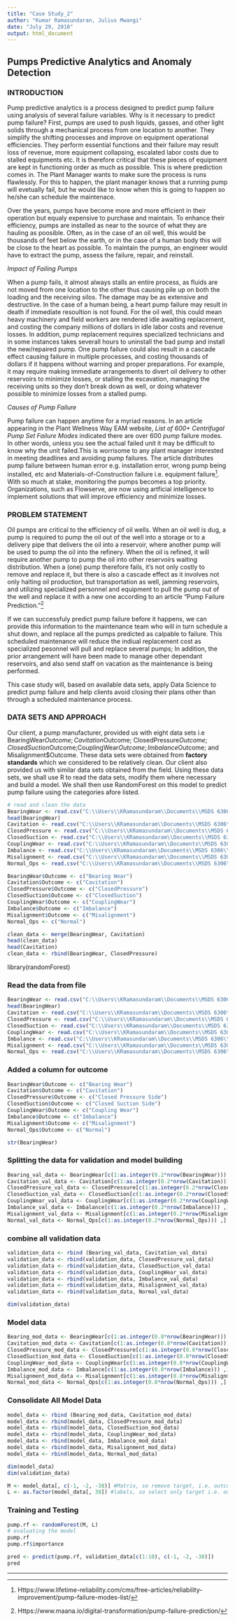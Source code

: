 ---
title: "Case Study_2"
author: "Kumar Ramasundaran, Julius Mwangi"
date: "July 29, 2018"
output: html_document
---

##  Pumps Predictive Analytics and Anomaly Detection

### INTRODUCTION

Pump predictive analytics is a process designed to predict pump failure using analysis of several failure variables. Why is it necessary to predict pump failure? First, pumps are used to push liquids, gasses, and other light solids through a mechanical process from one location to another. They simplify the shifting processes and improve on equipment operational efficiencies. They perform essential functions and their failure may result loss of revenue, more equipment collapsing, escalated labor costs due to stalled equipments etc. It is therefore critical that these pieces of equipment are kept in functioning order as much as possible. This is where prediction comes in. The Plant Manager wants to make sure the process is runs flawlessly. For this to happen, the plant manager knows that a running pump will evetually fail, but he would like to know when this is going to happen so he/she can schedule the maintenace. 

Over the years, pumps have become more and more efficient in their operation but equaly expensive to purchase and maintain. To enhance their efficiency, pumps are installed as near to the source of what they are hauling as poosible. Often, as in the case of an oil well, this would be thousands of feet below the earth, or in the case of a human body this will be close to the heart as possible. To maintain the pumps, an engineer would have to extract the pump, assess the failure, repair, and reinstall. 

*Impact of Failing Pumps*

When a pump fails, it almost always stalls an entire process, as fluids are not moved from one location to the other thus causing pile up  on both the loading and the receiving silos. The damage may be as extensive and destructive. In the case of a human being, a heart pump failure may result in death if immediate resoultion is not found. For the oil well, this could mean heavy machinery and field workers are rendered idle awaiting replacement, and costing the company millions of dollars in idle labor costs and revenue losses. In addition, pump replacement requires specialized technicians and in some instances takes severall hours to uninstall the bad pump and install the new/repaired pump. One pump failure could also result in a cascade effect causing failure in multiple processes, and costing thousands of dollars if it happens without warning and proper preparations. For example, it may require making immediate arrangements to divert oil delivery to other reservoirs to minimize losses, or stalling the escavation, managing the receiving units so they don't break down as well, or doing whatever possible to minimize losses from a stalled pump.

*Causes of Pump Failure*

Pump failure can happen anytime for a myriad reasons. In an article appearing in the Plant Wellness Way EAM website, *List of 600+ Centrifugal Pump Set Failure Modes* indicated there are over 600 *pump* failure modes. In other words, unless you see the actual failed unit it may be difficult to know why the unit failed.This is worrisome to any plant manager interested in meeting deadlines and avoiding pump failures. The article distributes pump failure between human error e.g. installation error, wrong pump being installed, etc and Materials-of-Construction failure i.e. equipment failure^[Https://www.lifetime-reliability.com/cms/free-articles/reliability-improvement/pump-failure-modes-list/]. With so much at stake, monitoring the pumps becomes a top priority. Organizations, such as Flowserve, are now using artficial intelligence to implement solutions that will improve efficiency and minimize losses.

### PROBLEM STATEMENT
Oil pumps are critical to the efficiency of oil wells. When an oil well is dug, a pump is required to pump the oil out of the well into a storage or to a delivery pipe that delivers the oil into a reservoir, where another pump will be used to pump the oil into the refinery. When the oil is refined, it will require another pump to pump the oil into other reservoirs waiting distribution. When a (one) pump therefore fails, it's not only costly to remove and replace it, but there is also a cascade effect as it involves not only halting oil production, but transportation as well, jamming reservoirs, and utilizing specialized personnel and equipment to pull the pump out of the well and replace it with a new one according to an article "Pump Failure Prediction."^[Https://www.maana.io/digital-transformation/pump-failure-prediction/] 

If we can successfuly predict pump failure before it happens, we can provide this information to the maintenance team who will in turn schedule a shut down, and replace all the pumps predicted as calpable to failure. This scheduled maintenance will reduce the indiual replacement cost as specialized pesonnel will pull and replace several pumps; In addition, the prior arrangement will have been made to manage other dependant reservoirs, and also send staff on vacation as the maintenance is being performed.

This case study will, based on available data sets, apply Data Science to predict pump failure and help clients avoid closing their plans other than through a scheduled maintenance process.

### DATA SETS AND APPROACH
Our client, a pump manufacturer, provided us with eight data sets i.e BearingWear$Outcome; Cavitation$Outcome; ClosedPressure$Outcome; ClosedSuction$Outcome;CouplingWear$Outcome; Imbalance$Outcome; and Misalignment$Outcome. These data sets were obtained from **factory standards** which we considered to be relatively clean. Our client also provided us with similar data sets obtained from the field.
Using these data sets, we shall use R to read the data sets, modify them where necessary and build a model. We shall then use RandomForest on this model to predict pump failure using the categories afore listed. 


```{r}
# read and clean the data
BearingWear <- read.csv("C:\\Users\\KRamasundaram\\Documents\\MSDS 6306\\Case Study 2\\Data Set\\Bearing_Wear.csv")
head(BearingWear)
Cavitation <- read.csv("C:\\Users\\KRamasundaram\\Documents\\MSDS 6306\\Case Study 2\\Data Set\\Cavitation.csv")
ClosedPressure <- read.csv("C:\\Users\\KRamasundaram\\Documents\\MSDS 6306\\Case Study 2\\Data Set\\Closed_pressure_side.csv")
ClosedSuction <- read.csv("C:\\Users\\KRamasundaram\\Documents\\MSDS 6306\\Case Study 2\\Data Set\\Closed_Suction_Side.csv")
CouplingWear <- read.csv("C:\\Users\\KRamasundaram\\Documents\\MSDS 6306\\Case Study 2\\Data Set\\Coupling_Wear.csv")
Imbalance <- read.csv("C:\\Users\\KRamasundaram\\Documents\\MSDS 6306\\Case Study 2\\Data Set\\Imbalance.csv")
Misalignment <- read.csv("C:\\Users\\KRamasundaram\\Documents\\MSDS 6306\\Case Study 2\\Data Set\\Misalignment.csv")
Normal_Ops <- read.csv("C:\\Users\\KRamasundaram\\Documents\\MSDS 6306\\Case Study 2\\Data Set\\Normal_Operation.csv")

BearingWear$Outcome <- c("Bearing Wear")
Cavitation$Outcome <- c("Cavitation")
ClosedPressure$Outcome <- c("ClosedPressure")
ClosedSuction$Outcome <- c("ClosedSuction")
CouplingWear$Outcome <- c("CouplingWear")
Imbalance$Outcome <- c("Imbalance")
Misalignment$Outcome <- c("Misalignment")
Normal_Ops <- c("Normal")

clean_data <- merge(BearingWear, Cavitation)
head(clean_data)
head(Cavitation)
clean_data <- rbind(BearingWear, ClosedPressure)
```
library(randomForest)

### Read the data from file
```{r}
BearingWear <- read.csv("C:\\Users\\KRamasundaram\\Documents\\MSDS 6306\\Case Study 2\\Data Set\\Bearing_Wear.csv")
head(BearingWear)
Cavitation <- read.csv("C:\\Users\\KRamasundaram\\Documents\\MSDS 6306\\Case Study 2\\Data Set\\Cavitation.csv")
ClosedPressure <- read.csv("C:\\Users\\KRamasundaram\\Documents\\MSDS 6306\\Case Study 2\\Data Set\\Closed_pressure_side.csv")
ClosedSuction <- read.csv("C:\\Users\\KRamasundaram\\Documents\\MSDS 6306\\Case Study 2\\Data Set\\Closed_Suction_Side.csv")
CouplingWear <- read.csv("C:\\Users\\KRamasundaram\\Documents\\MSDS 6306\\Case Study 2\\Data Set\\Coupling_Wear.csv")
Imbalance <- read.csv("C:\\Users\\KRamasundaram\\Documents\\MSDS 6306\\Case Study 2\\Data Set\\Imbalance.csv")
Misalignment <- read.csv("C:\\Users\\KRamasundaram\\Documents\\MSDS 6306\\Case Study 2\\Data Set\\Misalignment.csv")
Normal_Ops <- read.csv("C:\\Users\\KRamasundaram\\Documents\\MSDS 6306\\Case Study 2\\Data Set\\Normal_Operation.csv")
```

### Added a column for outcome
```{r}
BearingWear$Outcome <- c("Bearing Wear")
Cavitation$Outcome <- c("Cavitation")
ClosedPressure$Outcome <- c("Closed Pressure Side")
ClosedSuction$Outcome <- c("Closed Suction Side")
CouplingWear$Outcome <- c("Coupling Wear")
Imbalance$Outcome <- c("Imbalance")
Misalignment$Outcome <- c("Misalignment")
Normal_Ops$Outcome <- c("Normal")

str(BearingWear)
```

### Splitting the data for validation and model building
```{r}
Bearing_val_data <- BearingWear[c(1:as.integer(0.2*nrow(BearingWear))) ,]
Cavitation_val_data <- Cavitation[c(1:as.integer(0.2*nrow(Cavitation))) ,]
ClosedPressure_val_data <- ClosedPressure[c(1:as.integer(0.2*nrow(ClosedPressure))) ,]
ClosedSuction_val_data <- ClosedSuction[c(1:as.integer(0.2*nrow(ClosedSuction))) ,]
CouplingWear_val_data <- CouplingWear[c(1:as.integer(0.2*nrow(CouplingWear))) ,]
Imbalance_val_data <- Imbalance[c(1:as.integer(0.2*nrow(Imbalance))) ,]
Misalignment_val_data <- Misalignment[c(1:as.integer(0.2*nrow(Misalignment))) ,]
Normal_val_data <- Normal_Ops[c(1:as.integer(0.2*nrow(Normal_Ops))) ,]
```

### combine all validation data
```{r}
validation_data <- rbind (Bearing_val_data, Cavitation_val_data)
validation_data <- rbind(validation_data, ClosedPressure_val_data)
validation_data <- rbind(validation_data, ClosedSuction_val_data)
validation_data <- rbind(validation_data, CouplingWear_val_data)
validation_data <- rbind(validation_data, Imbalance_val_data)
validation_data <- rbind(validation_data, Misalignment_val_data)
validation_data <- rbind(validation_data, Normal_val_data)

dim(validation_data)
```

### Model data
```{r}
Bearing_mod_data <- BearingWear[c(1:as.integer(0.8*nrow(BearingWear))) ,]
Cavitation_mod_data <- Cavitation[c(1:as.integer(0.8*nrow(Cavitation))) ,]
ClosedPressure_mod_data <- ClosedPressure[c(1:as.integer(0.8*nrow(ClosedPressure))) ,]
ClosedSuction_mod_data <- ClosedSuction[c(1:as.integer(0.8*nrow(ClosedSuction))) ,]
CouplingWear_mod_data <- CouplingWear[c(1:as.integer(0.8*nrow(CouplingWear))) ,]
Imbalance_mod_data <- Imbalance[c(1:as.integer(0.8*nrow(Imbalance))) ,]
Misalignment_mod_data <- Misalignment[c(1:as.integer(0.8*nrow(Misalignment))) ,]
Normal_mod_data <- Normal_Ops[c(1:as.integer(0.8*nrow(Normal_Ops))) ,]
```

### Consolidate All Model Data
```{r}
model_data <- rbind (Bearing_mod_data, Cavitation_mod_data)
model_data <- rbind(model_data, ClosedPressure_mod_data)
model_data <- rbind(model_data, ClosedSuction_mod_data)
model_data <- rbind(model_data, CouplingWear_mod_data)
model_data <- rbind(model_data, Imbalance_mod_data)
model_data <- rbind(model_data, Misalignment_mod_data)
model_data <- rbind(model_data, Normal_mod_data)

dim(model_data)
dim(validation_data)

M <- model_data[, c(-1, -2, -38)] #Matrix, so remove target, i.e. outcome
L <- as.factor(model_data[, 38]) #labels, so select only target i.e. outcome
```

### Training and Testing
```{r}
pump.rf <- randomForest(M, L)
# evaluating the model
pump.rf
pump.rf$importance

pred <- predict(pump.rf, validation_data[c(1:10), c(-1, -2, -38)])
pred
```
****
[^1]: Https://www.lifetime-reliability.com/cms/free-articles/reliability-improvement/pump-failure-modes-list/
[^2]: Https://www.maana.io/digital-transformation/pump-failure-prediction/
